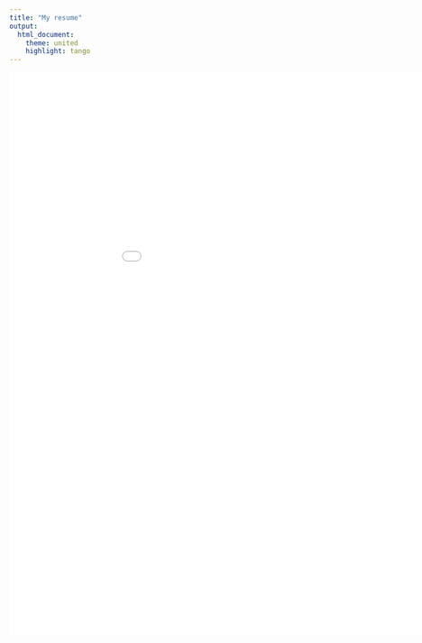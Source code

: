 ```yaml
---
title: "My resume"
output:
  html_document:
    theme: united
    highlight: tango
---
```


![](Jason Rappazzo Resume.pdf){width=1000px height=1000px}